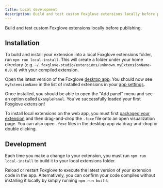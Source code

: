 ```yaml
---
title: Local development
description: Build and test custom Foxglove extensions locally before publishing.
---
```


Build and test custom Foxglove extensions locally before publishing.

## Installation

To build and install your extension into a local Foxglove extensions folder, run `npm run local-install`. This will create a folder under your home directory (e.g. `~/.foxglove-studio/extensions/unknown.myExtensionName-0.0.0`) with your compiled extension.

Open the latest version of the Foxglove [desktop app](https://foxglove.dev/download). You should now see `myExtensionName` in the list of installed extensions in your [app settings](/docs/visualization/introduction#settings#extensions).

Once installed, you should be able to open the "Add panel" menu and see an option called `ExamplePanel`. You've successfully loaded your first Foxglove extension!

To install local extensions on the web app, you must first [packaged your extension](/docs/visualization/extensions/publish#packaging-your-extension) and then drag-and-drop the `.foxe` file onto an open visualization page. You can also open `.foxe` files in the desktop app via drag-and-drop or double clicking.

## Development

Each time you make a change to your extension, you must run `npm run local-install` to build it to your local extensions folder.

Reload or restart Foxglove to execute the latest version of your extension code in the app. Alternatively, you can confirm your code compiles without installing it locally by simply running `npm run build`.

